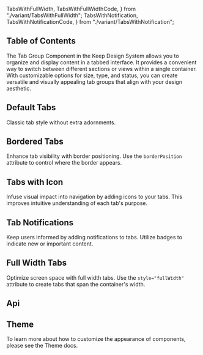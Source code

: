   TabsWithFullWidth,
  TabsWithFullWidthCode,
} from "./variant/TabsWithFullWidth";
  TabsWithNotification,
  TabsWithNotificationCode,
} from "./variant/TabsWithNotification";


## Table of Contents

The Tab Group Component in the Keep Design System allows you to organize and display content in a tabbed interface. It provides a convenient way to switch between different sections or views within a single container. With customizable options for size, type, and status, you can create versatile and visually appealing tab groups that align with your design aesthetic.

## Default Tabs

Classic tab style without extra adornments.

<CodePreview code={DefaultTabsCode}>
  <DefaultTabs />
</CodePreview>

## Bordered Tabs

Enhance tab visibility with border positioning. Use the `borderPosition` attribute to control where the border appears.

<CodePreview code={BorderedTabsCode}>
  <BorderedTabs />
</CodePreview>

## Tabs with Icon

Infuse visual impact into navigation by adding icons to your tabs. This improves intuitive understanding of each tab's purpose.

<CodePreview code={TabsWithIconCode}>
  <TabsWithIcon />
</CodePreview>

## Tab Notifications

Keep users informed by adding notifications to tabs. Utilize badges to indicate new or important content.

<CodePreview code={TabsWithNotificationCode}>
  <TabsWithNotification />
</CodePreview>

## Full Width Tabs

Optimize screen space with full width tabs. Use the `style="fullWidth"` attribute to create tabs that span the container's width.

<CodePreview code={TabsWithFullWidthCode}>
  <TabsWithFullWidth />
</CodePreview>

## Api

<ComponentApi data={tabsApiData} />

## Theme

To learn more about how to customize the appearance of components, please see the Theme docs.

<CssThemePreview code={useTheme().theme.tabs} />
